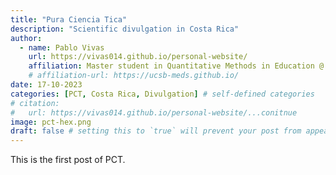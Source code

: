 ```yaml
---
title: "Pura Ciencia Tica"
description: "Scientific divulgation in Costa Rica"
author:
  - name: Pablo Vivas
    url: https://vivas014.github.io/personal-website/
    affiliation: Master student in Quantitative Methods in Education @ UMN
    # affiliation-url: https://ucsb-meds.github.io/ 
date: 17-10-2023
categories: [PCT, Costa Rica, Divulgation] # self-defined categories
# citation: 
#   url: https://vivas014.github.io/personal-website/...conitnue
image: pct-hex.png
draft: false # setting this to `true` will prevent your post from appearing on your listing page until you're ready!
---
```


This is the first post of PCT.